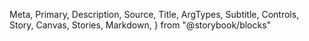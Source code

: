   Meta,
  Primary,
  Description,
  Source,
  Title,
  ArgTypes,
  Subtitle,
  Controls,
  Story,
  Canvas,
  Stories,
  Markdown,
} from "@storybook/blocks"

<Meta of={VehicleMarkers} />

<Title />

<Description of={VehicleMarkers} />

```tsx
import { VehicleMarkers } from "@einride/ui-maps"
```

## Basic

<Description of={VehicleMarkers.Basic} />

<Canvas of={VehicleMarkers.Basic} />

<Controls of={VehicleMarkers.Basic} />
